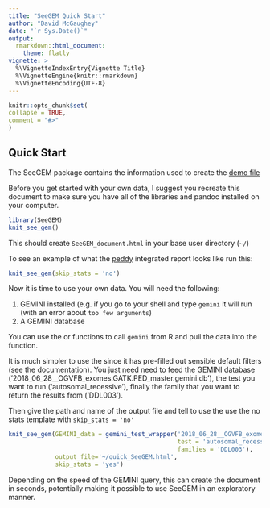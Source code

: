 ```yaml
---
title: "SeeGEM Quick Start"
author: "David McGaughey"
date: "`r Sys.Date()`"
output: 
  rmarkdown::html_document:
    theme: flatly
vignette: >
  %\VignetteIndexEntry{Vignette Title}
  %\VignetteEngine{knitr::rmarkdown}
  %\VignetteEncoding{UTF-8}
---
```

  
```r
knitr::opts_chunk$set(
collapse = TRUE,
comment = "#>"
)
```

## Quick Start
The SeeGEM package contains the information used to create the 
[demo file](https://cdn.rawgit.com/davemcg/see_gem/master/inst/extdata/demo.html?raw=True)

Before you get started with your own data, I suggest you recreate this document
to make sure you have all of the libraries and pandoc installed on your computer.

```r
library(SeeGEM)
knit_see_gem()
```

This should create `SeeGEM_document.html` in your base user directory (`~/`)

To see an example of what the [peddy](http://peddy.readthedocs.io/en/latest/) 
integrated report looks like run this:

```r
knit_see_gem(skip_stats = 'no')
```

Now it is time to use your own data. You will need the following:

  1. GEMINI installed (e.g. if you go to your shell and type `gemini` it will run (with an error about `too few arguments`)
  2. A GEMINI database

You can use the \code{\link{gemini_test_wrapper}} or \code{\link{gemini_query_wrapper}} functions to call
`gemini` from R and pull the data into the \code{\link{knit_see_gem}} function. 

It is much simpler to use the \code{\link{gemini_test_wrapper}} since it has pre-filled out
sensible default filters (see the documentation). You just need need to feed \code{\link{gemini_test_wrapper}}
the GEMINI database ('2018_06_28__OGVFB_exomes.GATK.PED_master.gemini.db'), the
test you want to run ('autosomal_recessive'), finally the family that you want
to return the results from ('DDL003').

Then give the path and name of the output file and tell \code{\link{knit_see_gem}}
to use the use the no stats template with `skip_stats = 'no'`

```r
knit_see_gem(GEMINI_data = gemini_test_wrapper('2018_06_28__OGVFB_exomes.GATK.PED_master.gemini.db', 
                                               test = 'autosomal_recessive', 
                                               families = 'DDL003'), 
             output_file='~/quick_SeeGEM.html', 
             skip_stats = 'yes')
```

Depending on the speed of the GEMINI query, this can create the document in seconds, potentially
making it possible to use SeeGEM in an exploratory manner. 

